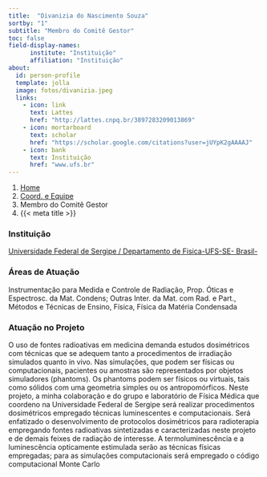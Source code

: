 ```yaml
---
title:  "Divanizia do Nascimento Souza"
sortby: "1"
subtitle: "Membro do Comitê Gestor"
toc: false
field-display-names:
      institute: "Instituição"
      affiliation: "Instituição"
about:
  id: person-profile
  template: jolla
  image: fotos/divanizia.jpeg
  links:
    - icon: link
      text: Lattes
      href: "http://lattes.cnpq.br/3897283209013869"
    - icon: mortarboard
      text: scholar
      href: "https://scholar.google.com/citations?user=jUYpK2gAAAAJ"
    - icon: bank
      text: Instituição
      href: "www.ufs.br"
---
```


```{=html}
<nav aria-label="breadcrumb">
  <ol class="breadcrumb">
    <li class="breadcrumb-item"><a href="../../index.html">Home</a></li>
    <li class="breadcrumb-item"><a href="../coord-equipe.html">Coord. e Equipe</a></li>
    <li class="breadcrumb-item active">Membro do Comitê Gestor</li>
    <li class="breadcrumb-item active" aria-current="page">{{< meta title >}}</li>
  </ol>
</nav>
```
:::{#person-profile}
:::

### Instituição

[Universidade Federal de Sergipe / Departamento de Fisica-UFS-SE- Brasil-](www.ufs.br)

### Áreas de Atuação

Instrumentação para Medida e Controle de Radiação, Prop. Óticas e Espectrosc. da Mat. Condens; Outras Inter. da Mat. com Rad. e Part., Métodos e Técnicas de Ensino, Física, Física da Matéria Condensada

### Atuação no Projeto

O uso de fontes radioativas em medicina demanda estudos dosimétricos com técnicas que se adequem tanto a procedimentos de irradiação simulados quanto in vivo. Nas simulações, que podem ser físicas ou computacionais, pacientes ou amostras são representados por objetos simuladores (phantoms). Os phantoms podem ser físicos ou virtuais, tais como sólidos com uma geometria simples ou os antropomórficos. Neste projeto, a minha colaboração e do grupo e laboratório de Física Médica que coordeno na Universidade Federal de Sergipe será realizar procedimentos dosimétricos empregado técnicas luminescentes e computacionais. Será enfatizado o desenvolvimento de protocolos dosimétricos para radioterapia empregando fontes radioativas sintetizadas e caracterizadas neste projeto e de demais feixes de radiação de interesse. A termoluminescência e a luminescência opticamente estimulada serão as técnicas físicas empregadas; para as simulações computacionais será empregado o código computacional Monte Carlo
